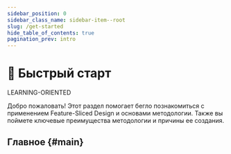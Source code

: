 ```yaml
---
sidebar_position: 0
sidebar_class_name: sidebar-item--root
slug: /get-started
hide_table_of_contents: true
pagination_prev: intro
---
```


# 🚀 Быстрый старт

<span class="badge badge--success margin-bottom--md">LEARNING-ORIENTED</span>

<p class="summary">
Добро пожаловать! Этот раздел помогает бегло познакомиться с применением Feature-Sliced Design и основами методологии. Также вы поймете ключевые преимущества методологии и причины ее создания.
</p>

## Главное {#main}


<NavCard
    title="Обзор"
    description="Краткий обзор методологии, ее концепций и применения"
    to="/docs/get-started/basics"
    Icon={SettingOutlined}
/>
<NavCard
    title="Быстрый старт"
    description="Вводный туториал по применению методологии"
    to="/docs/get-started/quick-start"
    Icon={RocketOutlined}
/>
<NavCard
    title="Памятка по декомпозиции"
    description="Памятка по декомпозиции логики с примерами и критериями"
    to="/docs/get-started/cheatsheet"
    Icon={BuildOutlined}
/>
